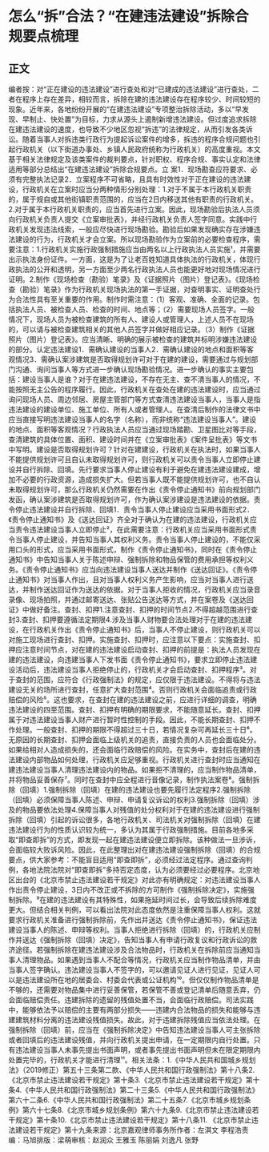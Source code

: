 # 怎么“拆”合法？“在建违法建设”拆除合规要点梳理
## 正文
编者按：对“正在建设的违法建设”进行查处和对“已建成的违法建设”进行查处，二者在程序上存在差异，相较而言，拆除在建的违法建设存在程序较少、时间较短的现象。近年来，各地纷纷开展的“在建违法建设”专项整治拆除活动，多以“早发现、早制止、快处置”为目标，力求从源头上遏制新增违法建设。但过度追求拆除在建违法建设的速度，也导致不少地区忽视“拆违”的法律规定，从而引发各类诉讼。随着当事人对拆违类行政行为提起诉讼案件的增多，拆违的程序合规问题也引起行政机关（以下街道办事处、乡镇人民政府统称为行政机关）的高度重视。本文基于相关法律规定及该类案件的裁判要点，针对职权、程序合规、事实认定和法律适用等部分总结出“在建违法建设”拆除合规要点。立 案1．现场勘查应符要求、必须有完整执法记录2．立案程序不可省略，且具有时效性对于正在建设的违法建设，行政机关在立案时应当分两种情形分别处理：1.对于不属于本行政机关职责的，属于规自或其他街镇职责范围的，应当在2日内移送其他有职责的行政机关。2.对于属于本行政机关职责的，应当首先进行立案。因此，现场勘验后执法人员须向行政机关负责人提交《立案审批表》，并经行政机关负责人签字同意。实践中行政机关发现违法线索，一般应尽快进行现场勘验。勘验后如果发现确实存在涉嫌违法建设的行为，行政机关才会立案。所以现场勘验作为立案前的必要检查程序，需要注意：1.行政机关实施行政强制措施应当由两名以上行政执法人员实施¹，并需要出示执法身份证件。一方面，这是为了让老百姓知道具体执法的行政机关，体现行政执法的公开和透明，另一方面至少两名行政执法人员也能更好地对现场情况进行证明。2.制作《现场检查（勘验）笔录》及《证据照片（图片）登记表》。《现场检查（勘验）笔录》作为行政机关现场执法的第一手证据，对查明事实、证明查处行为合法性具有至关重要的作用。制作时需注意：（1）客观、准确、全面的记录。包括执法人员、被检查人员、检查的时间、地点等；（2）需要现场人员签字。一般情况下，现场人员为被检查建筑的所有人、建设人或管理人，上述人员不在现场的，可以请与被检查建筑相关的其他人员签字并做好相应记录。（3）制作《证据照片（图片）登记表》。应当清晰、明确的展示被检查的建筑并标明涉嫌违法建设的部分。认定违法建设1．需确认建设的当事人2．需确认建设的地点和面积等客观情况3．需确认案涉建筑是否取得规划许可对于在建的建设，需要通过与规划部门沟通、询问当事人等方式进一步确认现场勘验情况。进一步确认的事实主要包括：建设当事人是谁？对于在建违法建设，不存在无主、查不清当事人的情况，不能按照无主公告的程序履行。因此，行政机关在查处在建的违法建设时，应当通过询问现场人员、周边邻居、房屋主管部门等方式查清违法建设当事人，当事人是指违法建设的建设单位、施工单位、所有人或者管理人。在查清后制作的法律文书中应当直接写明违法建设当事人的名字（名称），而非统称“违法建设当事人”。建设的地点、面积等客观情况？行政执法人员应当通过现场踏勘、卫星图比对等手段，查清建筑的具体位置、面积、建设时间并在《立案审批表》《案件呈批表》等文书中写明。建设是否取得规划许可？针对在建建设，行政机关在执法时，如果当事人不能提供规划许可且自认未取得规划许可，则行政机关可以责令当事人立即停止建设并自行拆除、回填。先行要求当事人停止建设有利于避免在建违法建设建成，增加不必要的行政资源，造成损失扩大。但若当事人既不能提供规划许可，也不自认未取得规划许可，那么行政机关仍然需要在作出《责令停止通知书》前向规划部门发函，确认案涉建筑是否取得规划许可，作为确认案涉建设是违法建设的依据。责令停止违法建设并自行拆除、回填1．责令当事人停止建设应当采用书面形式2．《责令停止通知书》及《送达回证》齐全对于确认为在建的违法建设，行政机关应当责令违法建设当事人立即停止²，在此需要注意：行政机关应当采用书面形式责令当事人停止建设，并告知当事人其权利义务。责令当事人停止建设的，不能仅采用口头的形式，应当采用书面形式，制作《责令停止通知书》，同时在《责令停止通知书》中告知当事人关于陈述申辩、强制拆除和物品保管的费用承担等权利义务。《责令停止通知书》应当向违法建设当事人送达并制作《送达回证》。《责令停止通知书》对当事人作出，且对当事人权利义务产生影响，应当对当事人进行送达，并制作送达回证作为送达的依据。对于当事人拒收的情况，行政机关应当录音录像、现场拍照，并通过邮寄送达、张贴公告送达等方式，并在案卷及《送达回证》中做好备注。查封、扣押1.注意查封、扣押的时间节点2.不得超越范围进行查封3.查封、扣押要遵循法定期限4.涉及当事人财物要合法处理对于在建的违法建设，在行政机关作出《责令停止通知书》后，当事人不停止建设，则行政机关可以对施工现场进行查封、扣押。实施查封、扣押时，应注意以下要点：实施查封、扣押应注意时间节点，对在建的违法建设启动查封、扣押的前提是：执法人员发现在建的违法建设，向违建当事人下发书面《责令停止通知书》，要求立即停止违法建设活动后，违法建设当事人拒绝停止的，行政机关才会启动查封、扣押程序³。对于查封的范围，应符合《行政强制法》的规定，应仅限于违法建设。不得将与违法建设无关的场所进行查封，任意扩大查封范围⁴。否则行政机关会面临追责或行政赔偿的风险⁵。这也要求，在查封在建的违法建设之前，应进行详细的调查，明确违法建设的四至范围。查封、扣押有明确的期限要求，不能随意延长。查封、扣押属于对违法建设当事人财产进行暂时性控制的手段。因此，不能长期查封、扣押不作处理。一般查封、扣押的期限不得超过三十日，若情况复杂可再延长三十日⁶。无原因的长期查封、扣押会面临上级机关的追责，直接负责的人员也会面临处分。如果给相对人造成损失的，还会面临行政赔偿的风险。在实务中，查封后在建的违法建设内部物品如何处理，行政机关应足够重视。行政机关进行查封时应当通知在建违法建设当事人清理违法建设内的物品。如果拒不清理的，应当制作物品清单，并将物品妥善保存⁷。同时在查封中应全程进行音像记录，制作执法案卷⁸。强制拆除（回填）1.强制拆除（回填）在建的违法建设也要先履行法定程序2.强制拆除（回填）必须保障当事人陈述、申辩、申请复议诉讼的权利3.强制拆除（回填）涉及的物品要依法处理4.保障当事人对残值的处分权利对于在建的违法建设进行强制拆除（回填）引起的诉讼很多，各地行政机关、司法机关对强制拆除（回填）在建违法建设行为的性质认识较为统一，多认为其属于行政强制措施。目前各地多采取“即查即拆”的方式，即发现一起在建违法建设便立即拆除。该种做法一旦涉诉，会面临较大败诉风险。因此，在此整理出对在建违法建设强制拆除（回填）的合规要点，供大家参考：不能盲目适用“即查即拆”，必须经过法定程序。通过查询判例，各地法院法院对“即查即拆”多持否定态度，认为必须要经过必要程序。北京地区出台的《北京市禁止违法建设若干规定》对此亦有明确规定：对违法建设当事人作出责令停止建设，3日内不改正或不拆除的方可制作《强制拆除决定》，实施强制拆除。⁹在建的违法建设有其特殊性，如果拖延时间过长，会导致后续拆除难度更大。但结合相关判例，可以看出法院对此态度依然是注重保障当事人权利。这就要求行政机关准备进行强制拆除前，先作出并送达《责令停止通知书》，保证违法建设当事人的陈述、申辩等权利。当事人拒绝进行拆除（回填）的，行政机关应制作并送达《强制拆除（回填）决定》，告知当事人有申请行政复议和行政诉讼的救济途径。若强制拆除在建违法建设涉及合法物品时，行政机关在拆除前应当通知当事人清理物品。如果遇到当事人不配合等情况，行政机关应当制作物品清单，并由当事人签字确认。违法建设当事人不签字的，可以邀请见证人进行见证，见证人可以是违法建设所在地的居委会、村委会代表或公证机构¹⁰。但仅仅制作物品清单是不够的，还需要对物品集中进行妥善保管，若保管不善或登记清单后随意丢弃，仍会面临赔偿责任。违建拆除的遗留的残值处置不当，会面临行政赔偿。司法实践中，能够依法予以赔偿的主要有两部分损失——违建内合法物品的损失和能够与违建建筑材料分离的违法建设残值损失。故此，对于违建拆除残值应当依法处理。在强制拆除（回填）前，应当在《强制拆除决定》中告知违法建设当事人可主张拆除或者回填后的违法建设残值，并向行政机关提出申请，在一定期限内自行处置。只有违法建设当事人未事先提出书面声明，或者事先提出书面声明但未在限定期限内处置完毕的，行政机关才能进行清理¹¹。相关法条：1.《中华人民共和国城乡规划法》（2019修正）第五十三条第二款、《中华人民共和国行政强制法》第十八条2.《北京市禁止违法建设若干规定》第十条3.《北京市禁止违法建设若干规定》第十条4.《中华人民共和国行政强制法》第二十三条5.《中华人民共和国行政强制法》第六十二条6.《中华人民共和国行政强制法》第二十五条7.《北京市城乡规划条例》第六十七条8.《北京市城乡规划条例》第六十九条9.《北京市禁止违法建设若干规定》第十条10.《北京市禁止违法建设若干规定》第十八条11. 《北京市禁止违法建设若干规定》第十九条来源：北京嘉观律师事务所作者：左淇文 李程浩责编：马旭排版：梁萌审核：赵润众 王雅玉 陈丽娟 刘逸凡 张野